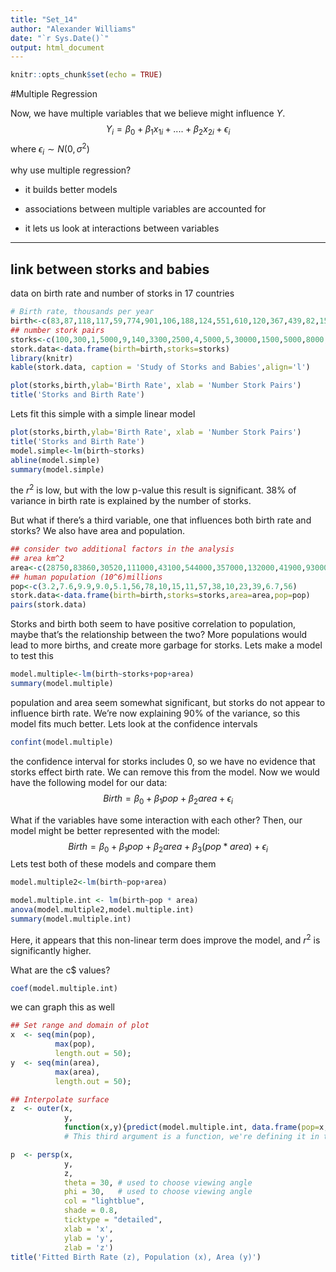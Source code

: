 ```yaml
---
title: "Set_14"
author: "Alexander Williams"
date: "`r Sys.Date()`"
output: html_document
---
```


```r
knitr::opts_chunk$set(echo = TRUE)
```

#Multiple Regression

Now, we have multiple variables that we believe might influence $Y$.
$$Y_i=\beta_0+\beta_1x_{1i}+....+\beta_2x_{2i}+\epsilon_i$$
where $\epsilon_i\sim{}N(0,\sigma^2)$

why use multiple regression?

- it builds better models

- associations between multiple variables are accounted for

- it lets us look at interactions between variables

___

## link between storks and babies

data on birth rate and number of storks in 17 countries

```r
# Birth rate, thousands per year
birth<-c(83,87,118,117,59,774,901,106,188,124,551,610,120,367,439,82,1576)
## number stork pairs
storks<-c(100,300,1,5000,9,140,3300,2500,4,5000,5,30000,1500,5000,8000,150,25000)
stork.data<-data.frame(birth=birth,storks=storks)
library(knitr)
kable(stork.data, caption = 'Study of Storks and Babies',align='l')

plot(storks,birth,ylab='Birth Rate', xlab = 'Number Stork Pairs')
title('Storks and Birth Rate')
```
Lets fit this simple with a simple linear model
```r
plot(storks,birth,ylab='Birth Rate', xlab = 'Number Stork Pairs')
title('Storks and Birth Rate')
model.simple<-lm(birth~storks)
abline(model.simple)
summary(model.simple)
```
the $r^2$ is low, but with the low p-value this result is significant. 38% of variance in birth rate is explained by the number of storks.

But what if there's a third variable, one that influences both birth rate and storks? We also have area and population.

```r
## consider two additional factors in the analysis
## area km^2
area<-c(28750,83860,30520,111000,43100,544000,357000,132000,41900,93000,301280,312680,92390,237500,504750,41290,779450)
## human population (10^6)millions
pop<-c(3.2,7.6,9.9,9.0,5.1,56,78,10,15,11,57,38,10,23,39,6.7,56)
stork.data<-data.frame(birth=birth,storks=storks,area=area,pop=pop)
pairs(stork.data)
```
Storks and birth both seem to have positive correlation to population, maybe that's the relationship between the two? More populations would lead to more births, and create more garbage for storks. Lets make a model to test this

```r
model.multiple<-lm(birth~storks+pop+area)
summary(model.multiple)
```
population and area seem somewhat significant, but storks do not appear to influence birth rate. We're now explaining 90% of the variance, so this model fits much better. Lets look at the confidence intervals

```r
confint(model.multiple)
```
the confidence interval for storks includes 0, so we have no evidence that storks effect birth rate. We can remove this from the model. Now we would have the following model for our data:
$$Birth = \beta_0+\beta_1pop+\beta_2area+\epsilon_i$$

What if the variables have some interaction with each other? Then, our model might be better represented with the model:
$$Birth = \beta_0+\beta_1pop+\beta_2area+\beta_3(pop*area)+\epsilon_i$$
Lets test both of these models and compare them
```r
model.multiple2<-lm(birth~pop+area)

model.multiple.int <- lm(birth~pop * area)
anova(model.multiple2,model.multiple.int)
summary(model.multiple.int)
```
Here, it appears that this non-linear term does improve the model, and  $r^2$ is significantly higher.

What are the  c\beta$ values?
```r
coef(model.multiple.int)
```

we can graph this as well
```r
## Set range and domain of plot
x  <- seq(min(pop),
          max(pop), 
          length.out = 50);
y  <- seq(min(area), 
          max(area), 
          length.out = 50);

## Interpolate surface
z  <- outer(x,
            y,
            function(x,y){predict(model.multiple.int, data.frame(pop=x, area=y))});
            # This third argument is a function, we're defining it in this call.

p  <- persp(x, 
            y,
            z,
            theta = 30, # used to choose viewing angle
            phi = 30,   # used to choose viewing angle
            col = "lightblue", 
            shade = 0.8, 
            ticktype = "detailed",
            xlab = 'x', 
            ylab = 'y',
            zlab = 'z')
title('Fitted Birth Rate (z), Population (x), Area (y)')
```







